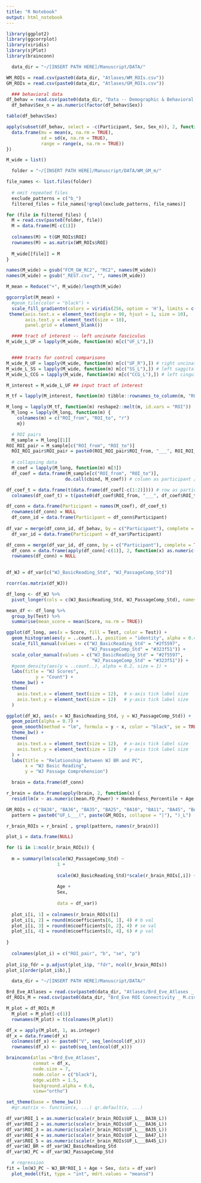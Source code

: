 ```yaml
---
title: "R Notebook"
output: html_notebook
---
```


```r
library(ggplot2)
library(ggcorrplot)
library(viridis)
library(sjPlot)
library(brainconn)
```

```r
  data_dir = "~/[INSERT PATH HERE]/Manuscript/DATA/"

WM_ROIs = read.csv(paste0(data_dir, "Atlases/WM_ROIs.csv"))
GM_ROIs = read.csv(paste0(data_dir, "Atlases/GM_ROIs.csv"))

  ### behavioral data
df_behav = read.csv(paste0(data_dir, "Data -- Demographic & Behavioral Data.csv"))
  df_behav$Sex_n = as.numeric(factor(df_behav$Sex))
```

```r

table(df_behav$Sex)

apply(subset(df_behav, select = -c(Participant, Sex, Sex_n)), 2, function (x) {
  data.frame(mu = mean(x, na.rm = TRUE),
             sd = sd(x, na.rm = TRUE),
             range = range(x, na.rm = TRUE))
})

```

```r

M_wide = list()

  folder = "~/[INSERT PATH HERE]/Manuscript/DATA/WM_GM_m/"

file_names <- list.files(folder)
  
  # omit repeated files
  exclude_patterns = c("b_")
  filtered_files = file_names[!grepl(exclude_patterns, file_names)]

for (file in filtered_files) {
  M = read.csv(paste0(folder, file))
  M = data.frame(M[-c(1)])
    
  colnames(M) = t(GM_ROIs$ROI)
  rownames(M) = as.matrix(WM_ROIs$ROI)
  
  M_wide[[file]] = M
}

names(M_wide) = gsub("FCM_GW_RC2", "RC2", names(M_wide))
names(M_wide) = gsub("_REST.csv", "", names(M_wide))

```

```r

M_mean = Reduce("+", M_wide)/length(M_wide)

ggcorrplot(M_mean) +
  #geom_tile(color = "black") +
  scale_fill_gradientn(colors = viridis(256, option = 'H'), limits = c(-0.4, 0.8)) +
 theme(axis.text.x = element_text(angle = 90, hjust = 1, size = 10),
       axis.text.y = element_text(size = 10),
       panel.grid = element_blank())

```

```r

  #### tract of interest -- left uncinate fasciculus
M_wide_L_UF = lapply(M_wide, function(m) m[c("UF_L"),])


  #### tracts for control comparisons 
M_wide_R_UF = lapply(M_wide, function(m) m[c("UF_R"),]) # right uncinate fasciculus
M_wide_L_SS = lapply(M_wide, function(m) m[c("SS_L"),]) # left saggital stratum
M_wide_L_CCG = lapply(M_wide, function(m) m[c("CCG_L"),]) # left cingulum

```

```r

M_interest = M_wide_L_UF ## input tract of interest

M_tf = lapply(M_interest, function(m) tibble::rownames_to_column(m, "ROI"))

M_long = lapply(M_tf, function(m) reshape2::melt(m, id.vars = "ROI"))
  M_long = lapply(M_long, function(m) {
    colnames(m) = c("ROI_from", "ROI_to", "r")
    m})

  # ROI pairs
  M_sample = M_long[[1]]
ROI_ROI_pair = M_sample[c("ROI_from", "ROI_to")]
  ROI_ROI_pair$ROI_pair = paste0(ROI_ROI_pair$ROI_from, "___", ROI_ROI_pair$ROI_to)
  
  # collapsing data
  M_coef = lapply(M_long, function(m) m[3])
  df_coef = data.frame(M_sample[c("ROI_from", "ROI_to")],
                      do.call(cbind, M_coef)) # column as participant / row as ROI

df_coef_t = data.frame(t(data.frame(df_coef[-c(1:2)]))) # row as participant / column as ROI
  colnames(df_coef_t) = t(paste0(df_coef$ROI_from, "___", df_coef$ROI_to))

```

```r

df_conn = data.frame(Participant = names(M_coef), df_coef_t)
  rownames(df_conn) = NULL
  df_conn_id = data.frame(Participant = df_conn$Participant)
  
df_var = merge(df_conn_id, df_behav, by = c("Participant"), complete = TRUE)
  df_var_id = data.frame(Participant = df_var$Participant)

df_conn = merge(df_var_id, df_conn, by = c("Participant"), complete = TRUE)
  df_conn = data.frame(apply(df_conn[-c(1)], 2, function(x) as.numeric(x)))
  rownames(df_conn) = NULL
  
```

```r

df_WJ = df_var[c("WJ_BasicReading_Std", "WJ_PassageComp_Std")]

rcorr(as.matrix(df_WJ))

df_long <- df_WJ %>%
  pivot_longer(cols = c(WJ_BasicReading_Std, WJ_PassageComp_Std), names_to = "Test", values_to = "Score")

mean_df <- df_long %>%
  group_by(Test) %>%
  summarise(mean_score = mean(Score, na.rm = TRUE))

ggplot(df_long, aes(x = Score, fill = Test, color = Test)) +
  geom_histogram(aes(y = ..count..), position = "identity", alpha = 0.4, bins = 30) +
  scale_fill_manual(values = c("WJ_BasicReading_Std" = "#2f5597",
                               "WJ_PassageComp_Std" = "#323f51")) +
  scale_color_manual(values = c("WJ_BasicReading_Std" = "#2f5597",
                                "WJ_PassageComp_Std" = "#323f51")) +
  #geom_density(aes(y = ..count..), alpha = 0.2, size = 1) +
  labs(title = "WJ Scores",
           y = "Count") +
  theme_bw() +
  theme(
    axis.text.x = element_text(size = 12),  # x-axis tick label size
    axis.text.y = element_text(size = 12)   # y-axis tick label size
  )

ggplot(df_WJ, aes(x = WJ_BasicReading_Std, y = WJ_PassageComp_Std)) +
  geom_point(alpha = 0.7) +
  geom_smooth(method = "lm", formula = y ~ x, color = "black", se = TRUE) +
  theme_bw() +
  theme(
    axis.text.x = element_text(size = 12),  # x-axis tick label size
    axis.text.y = element_text(size = 12)   # y-axis tick label size
  ) +
  labs(title = "Relationship Between WJ BR and PC",
       x = "WJ Basic Reading",
       y = "WJ Passage Comprehension")

```

```r

  brain = data.frame(df_conn)

r_brain = data.frame(apply(brain, 2, function(x) {
  resid(lm(x ~ as.numeric(mean.FD_Power) + Handedness_Percentile + Age + Sex, data = df_var)) }))

```

```r

GM_ROIs = c("BA38", "BA36", "BA35", "BA25", "BA10", "BA11", "BA45", "BA47") 
  pattern = paste0("UF_L___(", paste(GM_ROIs, collapse = "|"), ")_L")

r_brain_ROIs = r_brain[ , grepl(pattern, names(r_brain))]

```

```r

plot_i = data.frame(NULL)

for (i in 1:ncol(r_brain_ROIs)) {
  
  m = summary(lm(scale(WJ_PassageComp_Std) ~
                   1 +
                   
                   scale(WJ_BasicReading_Std)*scale(r_brain_ROIs[,i]) +
                   
                   Age +
                   Sex,
                 
                   data = df_var))
  
  plot_i[i, 1] = colnames(r_brain_ROIs)[i]
  plot_i[i, 2] = round(m$coefficients[6, 1], 4) # b val
  plot_i[i, 3] = round(m$coefficients[6, 2], 4) # se val
  plot_i[i, 4] = round(m$coefficients[6, 4], 6) # p val
  
}
  
  colnames(plot_i) = c("ROI_pair", "b", "se", "p")
  
plot_i$p_fdr = p.adjust(plot_i$p, "fdr", ncol(r_brain_ROIs))
plot_i[order(plot_i$b),]

```

```r
  data_dir = "~/[INSERT PATH HERE]/Manuscript/DATA/"

Brd_Eve_Atlases = read.csv(paste0(data_dir, "Atlases/Brd_Eve_Atlases _ ROIs.csv"))
df_ROIs_M = read.csv(paste0(data_dir, "Brd_Eve ROI Connectivity _ M.csv"), header = TRUE)

M_plot = df_ROIs_M
  M_plot = M_plot[-c(1)]
  rownames(M_plot) = t(colnames(M_plot))

df_x = apply(M_plot, 1, as.integer)
df_x = data.frame(df_x)
  colnames(df_x) <- paste0("V", seq_len(ncol(df_x)))
  rownames(df_x) <- paste0(seq_len(ncol(df_x)))

brainconn(atlas ="Brd_Eve_Atlases",
          conmat = df_x,
          node.size = 7,
          node.color = c("black"),
          edge.width = 1.5,
          background.alpha = 0.6,
          view="ortho")
```

```r
set_theme(base = theme_bw())
  #qr.matrix <- function(x, ...) qr.default(x, ...)

df_var$ROI_1 = as.numeric(scale(r_brain_ROIs$UF_L___BA38_L))
df_var$ROI_2 = as.numeric(scale(r_brain_ROIs$UF_L___BA36_L))
df_var$ROI_3 = as.numeric(scale(r_brain_ROIs$UF_L___BA35_L))
df_var$ROI_4 = as.numeric(scale(r_brain_ROIs$UF_L___BA47_L))
df_var$ROI_5 = as.numeric(scale(r_brain_ROIs$UF_L___BA45_L))
df_var$WJ_BR = df_var$WJ_BasicReading_Std
df_var$WJ_PC = df_var$WJ_PassageComp_Std

  # regression
fit = lm(WJ_PC ~ WJ_BR*ROI_1 + Age + Sex, data = df_var)
  plot_model(fit, type = "int", mdrt.values = "meansd")

```
